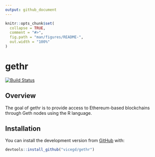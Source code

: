 ```yaml
---
output: github_document
---
```


<!-- README.md is generated from README.Rmd. Please edit that file -->

```r
knitr::opts_chunk$set(
  collapse = TRUE,
  comment = "#>",
  fig.path = "man/figures/README-",
  out.width = "100%"
)
```
# gethr

[![Build Status](https://travis-ci.org/vicegd/gethr.svg?branch=master)](https://travis-ci.org/vicegd/gethr)

## Overview

The goal of gethr is to provide access to Ethereum-based blockchains through Geth nodes using the R language.

## Installation

You can install the development version from [GitHub](https://github.com/vicegd/gethr) with: 

``` r
devtools::install_github("vicegd/gethr")
```
